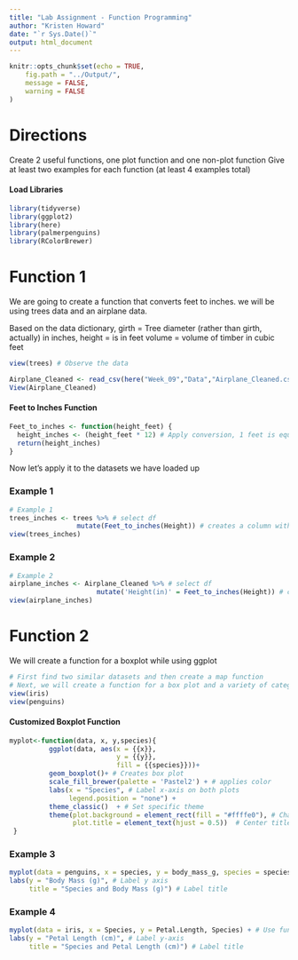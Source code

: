 ```yaml
---
title: "Lab Assignment - Function Programming"
author: "Kristen Howard"
date: "`r Sys.Date()`"
output: html_document
---
```


```r
knitr::opts_chunk$set(echo = TRUE,
	fig.path = "../Output/",
	message = FALSE,
	warning = FALSE
)
```

# Directions
Create 2 useful functions, one plot function and one non-plot function
Give at least two examples for each function (at least 4 examples total)

#### Load Libraries

```r
library(tidyverse)
library(ggplot2)
library(here)
library(palmerpenguins)
library(RColorBrewer)
```

# Function 1
We are going to create a function that converts feet to inches.
we will be using trees data and an airplane data.

Based on the data dictionary, 
girth = 	Tree diameter (rather than girth, actually) in inches,
height = is in feet
volume = volume of timber in cubic feet

```r
view(trees) # Observe the data
```

```r
Airplane_Cleaned <- read_csv(here("Week_09","Data","Airplane_Cleaned.csv"))
View(Airplane_Cleaned)

```

#### Feet to Inches Function
```r
Feet_to_inches <- function(height_feet) {  
  height_inches <- (height_feet * 12) # Apply conversion, 1 feet is equal to 12 inches
  return(height_inches)
} 
```

Now let's apply it to the datasets we have loaded up

### Example 1
```r
# Example 1
trees_inches <- trees %>% # select df
                 mutate(Feet_to_inches(Height)) # creates a column with the converted values from function
view(trees_inches)
```

### Example 2
```r
# Example 2
airplane_inches <- Airplane_Cleaned %>% # select df
                      mutate('Height(in)' = Feet_to_inches(Height)) # creates a column with the converted values from function
view(airplane_inches)
```

# Function 2
We will create a function for a boxplot while using ggplot
```r
# First find two similar datasets and then create a map function
# Next, we will create a function for a box plot and a variety of categories!
view(iris)
view(penguins)
```

#### Customized Boxplot Function
```r
myplot<-function(data, x, y,species){ 
          ggplot(data, aes(x = {{x}}, 
                           y = {{y}},
                           fill = {{species}}))+
          geom_boxplot()+ # Creates box plot
          scale_fill_brewer(palette = 'Pastel2') + # applies color
          labs(x = "Species", # Label x-axis on both plots
               legend.position = "none") +
          theme_classic()  + # Set specific theme
          theme(plot.background = element_rect(fill = "#ffffe0"), # Change background color
                plot.title = element_text(hjust = 0.5))  # Center title for both graphs
 }
```

### Example 3
```r
myplot(data = penguins, x = species, y = body_mass_g, species = species)+ # Use function and apply variables of interest
labs(y = "Body Mass (g)", # Label y axis
     title = "Species and Body Mass (g)") # Label title
```

### Example 4
```r
myplot(data = iris, x = Species, y = Petal.Length, Species) + # Use function and apply variables of interest
labs(y = "Petal Length (cm)", # Label y-axis
     title = "Species and Petal Length (cm)") # Label title

```

